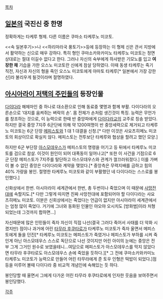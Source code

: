 [[목차]]
== [[일본]]의 국진신 중 한명 ==
정확하게는 타케루 형제. 다른 이름은 쿠마소 타케루노 미코토.

<<속 일본후기>>나  <<하리마라국 풍토기>>등에 등장하는 이 형제 신은 관서 지방에서 활약하는 신으로 매우 강하다. 특히 형인 쿠마소카와카미노 타케루노 미코토는 정면 상대로는 절대 이길수 없다고 한다.
그러나 자신의 숙부에게 하사받은 기모노를 입고 '''여장한 채''' 기습을 가한 오스노 미코토란 신에게 참살 당하였다. 이때 동생 타케루는 죽기 직전, 자신과 자신의 형을 죽인 오스노 미코토에게 야마토 타케루[* 일본에서 가장 강한 신]라 불리우게 될것이라며 절명하였다.

== [[아시아라이 저택의 주민들]]의 등장인물 ==
[[다이다라]] 해체마인 중 하나로 대소환으로 인해 동료중 몇명과 함께 부활. 다이다라의 오른손으로 '대지를 움켜쥐는 벼락의 손'. 몸 전체가 손처럼 생긴것이 특징. 능력은 무언가를 창조하는 것으로, 이 능력으로 한때 반 중앙파에게 [[다이다라]]교의 교주로 칭송 받았다. 하지만 결국 중앙 7지주 6군단에 의해 약 1200여명이 반 중앙세력으로 제거되고 타케루노 미코토는 6군 단장 [[메피스토]]와 1 대 1 대결을 신청.[* 다만 이것은 사요츠히메노 미코토의 회상이므로 확실치 않다. 메피스토는 전투보단 타케루와 협상을 할려고 했던 모양.]

하지만 6군 부단장 [[아스모데우스]]가 메피스토의 명령을 어기고 등 뒤에서 타케루노 미코토를 검으로 참살. 이것이 원인이 되어 대폭동이 일어나고[* 또한 이 사건을 기점으로 6군 단장 메피스토가 7지주를 탈단하고 아스모데우스와 관계가 껄끄러워졌다.] 이를 가벼이 볼 수 없던 중앙은 다이다라와 계약을 맺었다.[* 중앙측은 무력지배를 금하고 힘의 40% 가량을 봉인. 절명한 타케루노 미코토와 같이 부활했던 네 다이다라는 스스로를 봉인했다.]

신화상에서 한번. 아시아라이 세계관에서 한번, 총 두번이나 죽었으며 이 때문에 [[사망전대]]에 속할지도.[* 다만 그렇게 따지면 진짜 사망전대에 포함되어야 할 다이다라는 사요츠히메노 미코토. 이분은 신회상에서는 죽었다는 언급이 없지만 아시아라이 세계관에서는 엄청 많이 죽었다. 거기에 그녀와 동화된 인물인 야오야 오시치도 [방화범]이라 처형되었는데 그것까지 합하면...]

자신때문에 많은 인민들이 죽자 자신이 직접 나선(결국 그러다 죽어서 사태를 더 악화 시켰지만) 점이나 과거에 어린 [[타무라 후쿠타로]]가 타케루노 미코토가 죽자 울면서 메피스토에게 돌을 던진[* 타케루노 미코토는 메피스토가 죽였거나 메피스토가 부하를 시켜 죽인게 아닌 아스모데우스 스스로 독단으로 나선 것이지만 어린 아이의 눈에는 중앙은 전부 그게 그거인 원수로 보였을테니...여담으로 메피스토가 아스모데우스를 막지 않았다면 타무라 후쿠타로도 아스모데우스 손에 죽었을 듯하다.][* 그 전에 쿠마소카와카미노 타케루노 미코토가 능력으로 만들어 어린 타무라에게 준 토우 인형은 떡밥이 되었다.]점 등을 미루어 볼때 다이다라 중 비교적 개념인에 속해있는 듯 하다.

봉인당할 때 울면서 그에게 다가온 어린 타무라 후쿠타로에게 인자한 웃음을 보여주면서 봉인당했다.

[[각주]]

